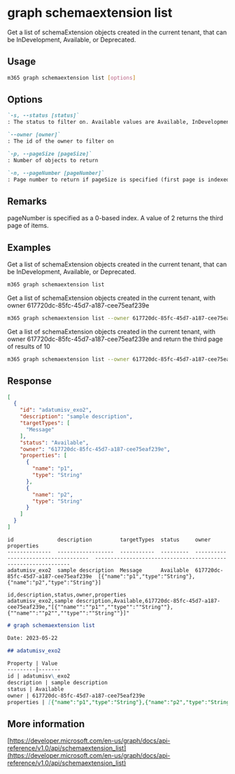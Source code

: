 
# graph schemaextension list

Get a list of schemaExtension objects created in the current tenant, that can be InDevelopment, Available, or Deprecated.

## Usage

```sh
m365 graph schemaextension list [options]
```

## Options

```md defintion-list
`-s, --status [status]`
: The status to filter on. Available values are Available, InDevelopment, Deprecated

`--owner [owner]`
: The id of the owner to filter on

`-p, --pageSize [pageSize]`
: Number of objects to return

`-n, --pageNumber [pageNumber]`
: Page number to return if pageSize is specified (first page is indexed as value of 0)
```

<Global />

## Remarks

pageNumber is specified as a 0-based index. A value of 2 returns the third page of items. 

## Examples

Get a list of schemaExtension objects created in the current tenant, that can be InDevelopment, Available, or Deprecated.

```sh
m365 graph schemaextension list 
```

Get a list of schemaExtension objects created in the current tenant, with owner 617720dc-85fc-45d7-a187-cee75eaf239e

```sh
m365 graph schemaextension list --owner 617720dc-85fc-45d7-a187-cee75eaf239e
```

Get a list of schemaExtension objects created in the current tenant, with owner 617720dc-85fc-45d7-a187-cee75eaf239e and return the third page of results of 10

```sh
m365 graph schemaextension list --owner 617720dc-85fc-45d7-a187-cee75eaf239e --pageNumber 2 --pageSize 10
```

## Response

<Tabs>
  <TabItem value="JSON">

  ```json
  [
    {
      "id": "adatumisv_exo2",
      "description": "sample description",
      "targetTypes": [
        "Message"
      ],
      "status": "Available",
      "owner": "617720dc-85fc-45d7-a187-cee75eaf239e",
      "properties": [
        {
          "name": "p1",
          "type": "String"
        },
        {
          "name": "p2",
          "type": "String"
        }
      ]
    }
  ]
  ```

  </TabItem>
  <TabItem value="Text">

  ```text
  id              description         targetTypes  status     owner                                 properties                                                                                                                  
  --------------  ------------------  -----------  ---------  ------------------------------------  --------------------------------------------------------------
  adatumisv_exo2  sample description  Message      Available  617720dc-85fc-45d7-a187-cee75eaf239e  [{"name":"p1","type":"String"},{"name":"p2","type":"String"}]
  ```

  </TabItem>
  <TabItem value="CSV">

  ```csv
  id,description,status,owner,properties
  adatumisv_exo2,sample description,Available,617720dc-85fc-45d7-a187-cee75eaf239e,"[{""name"":""p1"",""type"":""String""},{""name"":""p2"",""type"":""String""}]"
  ```

  </TabItem>
  <TabItem value="Markdown">

  ```md
  # graph schemaextension list

  Date: 2023-05-22

  ## adatumisv_exo2

  Property | Value
  ---------|-------
  id | adatumisv\_exo2
  description | sample description
  status | Available
  owner | 617720dc-85fc-45d7-a187-cee75eaf239e
  properties | [{"name":"p1","type":"String"},{"name":"p2","type":"String"}]
  ```

  </TabItem>
</Tabs>

## More information

[https://developer.microsoft.com/en-us/graph/docs/api-reference/v1.0/api/schemaextension_list](https://developer.microsoft.com/en-us/graph/docs/api-reference/v1.0/api/schemaextension_list)
